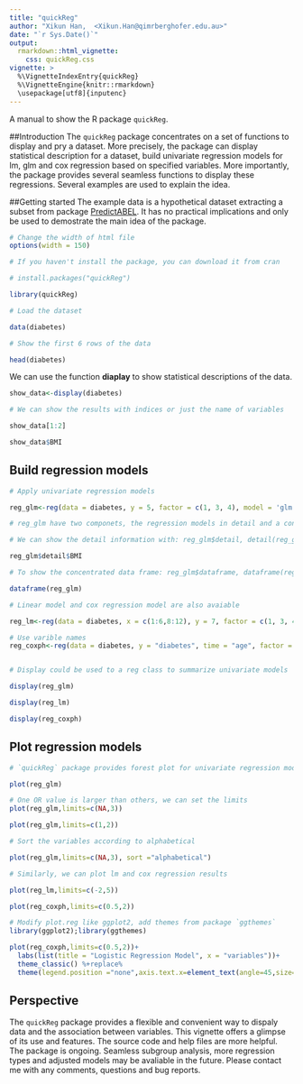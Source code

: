 ```yaml
---
title: "quickReg"
author: "Xikun Han,  <Xikun.Han@qimrberghofer.edu.au>"
date: "`r Sys.Date()`"
output: 
  rmarkdown::html_vignette:
    css: quickReg.css
vignette: >
  %\VignetteIndexEntry{quickReg}
  %\VignetteEngine{knitr::rmarkdown}
  \usepackage[utf8]{inputenc}
---
```


A manual to show the R package `quickReg`.


##Introduction
The `quickReg` package concentrates on a set of functions to display and pry a dataset. More precisely, the package can display statistical description for a dataset, build univariate regression models for lm, glm and cox regression based on specified variables. More importantly, the package provides several seamless functions to display these regressions. Several examples are used to explain the idea.


##Getting started
The example data is a hypothetical dataset extracting a subset from package [PredictABEL](http://www.genabel.org/packages/PredictABEL). It has no practical implications and only be used to demostrate the main idea of the package.


```r
# Change the width of html file
options(width = 150)

```


```r

# If you haven't install the package, you can download it from cran

# install.packages("quickReg")

library(quickReg)

# Load the dataset

data(diabetes)

# Show the first 6 rows of the data

head(diabetes)

```

We can use  the function **diaplay** to show statistical descriptions of the data.

```r

show_data<-display(diabetes)

# We can show the results with indices or just the name of variables

show_data[1:2]

show_data$BMI

```



## Build regression models


```r

# Apply univariate regression models

reg_glm<-reg(data = diabetes, y = 5, factor = c(1, 3, 4), model = 'glm',detail_show=TRUE)

# reg_glm have two componets, the regression models in detail and a concentrated data frame

# We can show the detail information with: reg_glm$detail, detail(reg_glm)

reg_glm$detail$BMI

# To show the concentrated data frame: reg_glm$dataframe, dataframe(reg_glm)

dataframe(reg_glm)

# Linear model and cox regression model are also avaiable

reg_lm<-reg(data = diabetes, x = c(1:6,8:12), y = 7, factor = c(1, 3, 4), model = 'lm')

# Use varible names
reg_coxph<-reg(data = diabetes, y = "diabetes", time = "age", factor = c("sex", "smoking", "education"), model = 'coxph')


# Display could be used to a reg class to summarize univariate models

display(reg_glm)

display(reg_lm)

display(reg_coxph)

```




## Plot regression models


```r

# `quickReg` package provides forest plot for univariate regression models

plot(reg_glm)

# One OR value is larger than others, we can set the limits
plot(reg_glm,limits=c(NA,3))

plot(reg_glm,limits=c(1,2))

# Sort the variables according to alphabetical

plot(reg_glm,limits=c(NA,3), sort ="alphabetical")

# Similarly, we can plot lm and cox regression results

plot(reg_lm,limits=c(-2,5))

plot(reg_coxph,limits=c(0.5,2))

# Modify plot.reg like ggplot2, add themes from package `ggthemes` 
library(ggplot2);library(ggthemes)

plot(reg_coxph,limits=c(0.5,2))+
  labs(list(title = "Logistic Regression Model", x = "variables"))+
  theme_classic() %+replace% 
  theme(legend.position ="none",axis.text.x=element_text(angle=45,size=rel(1.5)))

```



## Perspective

The `quickReg` package provides a flexible and convenient way to dispaly data and the association between variables. This vignette offers a glimpse of its use and features. The source code and help files are more helpful. The package is ongoing. Seamless subgroup analysis, more regression types and  adjusted models may be avaliable in the future. Please contact me with any comments, questions and bug reports.


